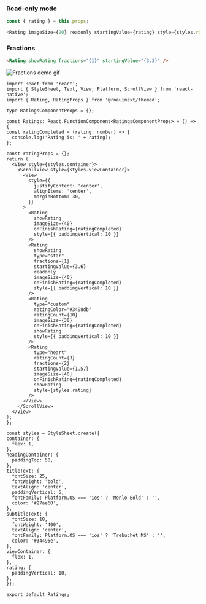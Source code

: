 <!-- Adding the read-only mode and fractions example as it is not added in the comments of Rating Component. -->

### Read-only mode

```js
const { rating } = this.props;

<Rating imageSize={20} readonly startingValue={rating} style={styles.rating} />;
```

### Fractions

```html
<Rating showRating fractions="{1}" startingValue="{3.3}" />
```

![Fractions demo gif](https://cloud.githubusercontent.com/assets/241553/26780040/e8cd1a2c-49f8-11e7-8859-6dd9b4e0a779.gif)

```SnackPlayer name=RNE Rating
import React from 'react';
import { StyleSheet, Text, View, Platform, ScrollView } from 'react-native';
import { Rating, RatingProps } from '@rneuinext/themed';

type RatingsComponentProps = {};

const Ratings: React.FunctionComponent<RatingsComponentProps> = () => {
const ratingCompleted = (rating: number) => {
  console.log('Rating is: ' + rating);
};

const ratingProps = {};
return (
  <View style={styles.container}>
    <ScrollView style={styles.viewContainer}>
      <View
        style={{
          justifyContent: 'center',
          alignItems: 'center',
          marginBottom: 30,
        }}
      >
        <Rating
          showRating
          imageSize={40}
          onFinishRating={ratingCompleted}
          style={{ paddingVertical: 10 }}
        />
        <Rating
          showRating
          type="star"
          fractions={1}
          startingValue={3.6}
          readonly
          imageSize={40}
          onFinishRating={ratingCompleted}
          style={{ paddingVertical: 10 }}
        />
        <Rating
          type="custom"
          ratingColor="#3498db"
          ratingCount={10}
          imageSize={30}
          onFinishRating={ratingCompleted}
          showRating
          style={{ paddingVertical: 10 }}
        />
        <Rating
          type="heart"
          ratingCount={3}
          fractions={2}
          startingValue={1.57}
          imageSize={40}
          onFinishRating={ratingCompleted}
          showRating
          style={styles.rating}
        />
      </View>
    </ScrollView>
  </View>
);
};

const styles = StyleSheet.create({
container: {
  flex: 1,
},
headingContainer: {
  paddingTop: 50,
},
titleText: {
  fontSize: 25,
  fontWeight: 'bold',
  textAlign: 'center',
  paddingVertical: 5,
  fontFamily: Platform.OS === 'ios' ? 'Menlo-Bold' : '',
  color: '#27ae60',
},
subtitleText: {
  fontSize: 18,
  fontWeight: '400',
  textAlign: 'center',
  fontFamily: Platform.OS === 'ios' ? 'Trebuchet MS' : '',
  color: '#34495e',
},
viewContainer: {
  flex: 1,
},
rating: {
  paddingVertical: 10,
},
});

export default Ratings;
```
